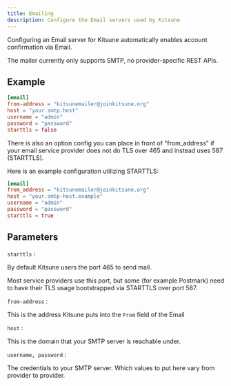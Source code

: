 ```yaml
---
title: Emailing
description: Configure the Email servers used by Kitsune
---
```


Configuring an Email server for Kitsune automatically enables account confirmation via Email.

The mailer currently only supports SMTP, no provider-specific REST APIs.

## Example

```toml
[email]
from-address = "kitsunemailer@joinkitsune.org"
host = "your.smtp.host"
username = "admin"
password = "password"
starttls = false
```

There is also an option config you can place in front of "from_address" if your email service provider does not do TLS over 465 and instead uses 587 (STARTTLS).

Here is an example configuration utilizing STARTTLS:

```toml
[email]
from_address = "kitsunemailer@joinkitsune.org"
host = "your.smtp-host.example"
username = "admin"
password = "password"
starttls = true
```

## Parameters

`starttls` :

By default Kitsune users the port 465 to send mail.

Most service providers use this port, but some (for example Postmark) need to have their TLS usage bootstrapped via STARTTLS over port 587.

`from-address` :

This is the address Kitsune puts into the `From` field of the Email

`host` :

This is the domain that your SMTP server is reachable under.

`username, password` :

The credentials to your SMTP server. Which values to put here vary from provider to provider.
